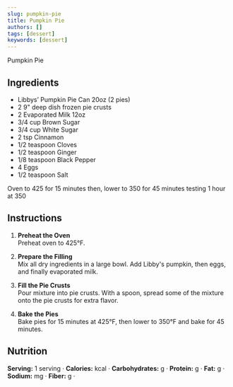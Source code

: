 ```yaml
---
slug: pumpkin-pie
title: Pumpkin Pie
authors: []
tags: [dessert]
keywords: [dessert]
---
```


Pumpkin Pie
<!-- <img src="/img/chicken-and-orzo-skillet.jpg" alt="Creamy Chicken And Orzo Skillet Picture" width="800" height="670" /> -->

<!-- truncate -->


## Ingredients
- Libbys’ Pumpkin Pie Can 20oz (2 pies)
- 2 9" deep dish frozen pie crusts
- 2 Evaporated Milk 12oz
- 3/4 cup Brown Sugar
- 3/4 cup White Sugar
- 2 tsp Cinnamon
- 1/2 teaspoon Cloves
- 1/2 teaspoon Ginger
- 1/8 teaspoon Black Pepper
- 4 Eggs
- 1/2 teaspoon Salt 


Oven to 425 for 15 minutes then, lower to 350 for 45 minutes testing 1 hour at 350
## Instructions 
1. **Preheat the Oven**  
Preheat oven to 425°F.

2. **Prepare the Filling**  
Mix all dry ingredients in a large bowl. Add Libby's pumpkin, then eggs, and finally evaporated milk.

3. **Fill the Pie Crusts**  
Pour mixture into pie crusts. With a spoon, spread some of the mixture onto the pie crusts for extra flavor.

4. **Bake the Pies**  
Bake pies for 15 minutes at 425°F, then lower to 350°F and bake for 45 minutes.

## Nutrition
**Serving:** 1 serving · 
**Calories:** kcal · 
**Carbohydrates:** g · 
**Protein:** g · 
**Fat:** g · 
**Sodium:** mg · 
**Fiber:** g · 